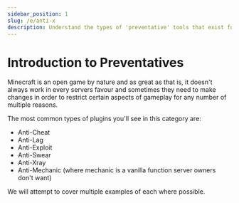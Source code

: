 ```yaml
---
sidebar_position: 1
slug: /e/anti-x
description: Understand the types of 'preventative' tools that exist for Minecraft servers.
---
```


# Introduction to Preventatives

Minecraft is an open game by nature and as great as that is, it doesn't always work in every servers favour and sometimes they need to make changes in order to restrict certain aspects of gameplay for any number of multiple reasons.

The most common types of plugins you'll see in this category are:

 - Anti-Cheat
 - Anti-Lag
 - Anti-Exploit
 - Anti-Swear
 - Anti-Xray
 - Anti-Mechanic (where mechanic is a vanilla function server owners don't want)

 We will attempt to cover multiple examples of each where possible.

